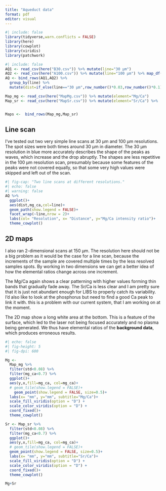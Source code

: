 ```yaml
---
title: "Aqueduct data"
format: pdf
editor: visual
---
```


```r
#| include: false
library(tidyverse,warn.conflicts = FALSE)
library(here)
library(cowplot)
library(viridis)
library(patchwork)
```

```r
#| include: false
AQ1 <- read_csv(here("B30.csv")) %>% mutate(line="30 μm")
AQ2 <- read_csv(here("A100.csv")) %>% mutate(line="100 μm") %>% map_df(rev)
AQ <- bind_rows(AQ1,AQ2) %>% 
  group_by(line) %>% 
  mutate(dist=if_else(line=="30 μm",row_number()*0.03,row_number()*0.1))

Map_mg <- read_csv(here("MapMg.csv")) %>% mutate(element="Mg/Ca")
Map_sr <- read_csv(here("MapSr.csv")) %>% mutate(element="Sr/Ca") %>%   filter(mg_ca<0.25)


Maps <-  bind_rows(Map_mg,Map_sr)
```

## Line scan

I've tested out two very simple line scans at 30 µm and 100 µm resolutions. The spot sizes were both times around 30 µm in diameter. The 30 µm resolution in blue more accurately describes the shape of the peaks as waves, which increase and the drop abruptly. The shapes are less repetitive in the 100 µm resolution scan, presumably because some features of the peaks were not covered equally, so that some very high values were skipped and left out of the scan.

```r
#| fig-cap: "Two line scans at different resolutions."
#| echo: false
#| warning: false
AQ %>% 
  ggplot()+
  aes(dist,mg_ca,col=line)+
  geom_path(show.legend = FALSE)+
  facet_wrap(~line,nrow = 2)+
  labs(col= "Resolution", x= "Distance", y="Mg/Ca intensity ratio")+
  theme_cowplot()


```

## 2D maps

I also ran 2-dimensional scans at 150 µm. The resolution here should not be a big problem as it would be the case for a line scan, because the increments of the sample are covered multiple times by the less resolved samples spots. By working in two dimensions we can get a better idea of how the elemental ratios change across one increment.

The Mg/Ca again shows a clear patterning with higher values forming thin bands that gradually fade away. The Sr/Ca is less clear and I am pretty sure that it is just not abundant enough for LIBS to properly catch its variability. I'd also like to look at the phosphorus but need to find a good Ca peak to link it with. this is a problem with our current system, that I am working on at the moment.

The 2D map show a long white area at the bottom. This is a feature of the surface, which led to the laser not being focused accurately and no plasma being generated. We thus have elemental ratios of the **background data**, which produces erroneous results.

```r
#| echo: false
#| fig-height: 5
#| fig-dpi: 600

Mg <-
  Map_mg %>% 
  filter(std<0.08) %>%
  filter(mg_ca<0.7) %>% 
  ggplot()+
  aes(y,x,fill=mg_ca, col=mg_ca)+
  # geom_tile(show.legend = FALSE)+
    geom_point(show.legend = FALSE, size=0.5)+
  labs(x= "mm", y="mm", subtitle="Mg/Ca")+
  scale_fill_viridis(option = "D") +
  scale_color_viridis(option = "D") +
  coord_fixed()+
  theme_cowplot()

Sr <- Map_sr %>% 
  filter(std<0.08) %>% 
  filter(mg_ca<0.7) %>% 
  ggplot()+
  aes(y,x,fill=mg_ca, col=mg_ca)+
  # geom_tile(show.legend = FALSE)+
  geom_point(show.legend = FALSE, size=0.5)+
  labs(x= "mm", y="mm", subtitle="Sr/Ca")+
  scale_fill_viridis(option = "D") +
  scale_color_viridis(option = "D") +
  coord_fixed()+
  theme_cowplot()

Mg+Sr

```
